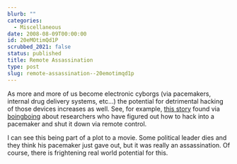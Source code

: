 ```yaml
---
blurb: ""
categories:
  - Miscellaneous
date: 2008-08-09T00:00:00
id: 20eMOtimQd1P
scrubbed_2021: false
status: published
title: Remote Assassination
type: post
slug: remote-assassination--20emotimqd1p
---
```


As more and more of us become electronic cyborgs (via pacemakers,
internal drug delivery systems, etc...) the potential for
detrimental hacking of those devices increases as well. See, for
example,
[this story](http://venturebeat.com/2008/08/08/defcon-excuse-me-while-i-turn-off-your-pacemaker/)
found via [boingboing](http://boingboing.net/) about researchers
who have figured out how to hack into a pacemaker and shut it down
via remote control.

I can see this being part of a plot to a movie. Some political
leader dies and they think his pacemaker just gave out, but it was
really an assassination. Of course, there is frightening real world
potential for this.